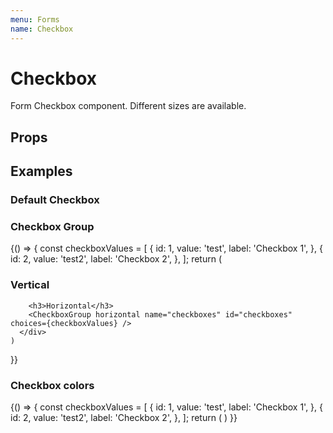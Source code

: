 ```yaml
---
menu: Forms
name: Checkbox
---
```



# Checkbox

Form Checkbox component. Different sizes are available.

## Props

<PropsTable of={Checkbox} />

## Examples

### Default Checkbox
<Playground>
  <Checkbox id="checkbox" name="checkbox" />
</Playground>

### Checkbox Group
<Playground>
  {() => {
    const checkboxValues = [
      {
        id: 1,
        value: 'test',
        label: 'Checkbox 1',
      },
      {
        id: 2,
        value: 'test2',
        label: 'Checkbox 2',
      },
    ];
    return (
      <div>
        <h3>Vertical</h3>
        <CheckboxGroup name="checkboxes" id="checkboxes" choices={checkboxValues} />

        <h3>Horizontal</h3>
        <CheckboxGroup horizontal name="checkboxes" id="checkboxes" choices={checkboxValues} />
      </div>
    )
  }}
</Playground>

### Checkbox colors
<Playground>
  {() => {
    const checkboxValues = [
      {
        id: 1,
        value: 'test',
        label: 'Checkbox 1',
      },
      {
        id: 2,
        value: 'test2',
        label: 'Checkbox 2',
      },
    ];
    return (
      <React.Fragment>
        <Checkbox id="checkbox" name="checkbox" variant="red" />
      </React.Fragment>
    )
  }}
</Playground>
